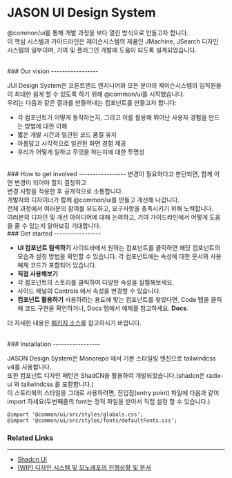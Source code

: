 
<Meta title="Docs Overview/Intro" />
<style>
  {`
    ol, ul, li {
      list-style: unset !important;
    }
  `}
</style>



# JASON UI Design System

@common/ui를 통해 개발 과정을 보다 열린 방식으로 만들고자 합니다.<br />
이 핵심 시스템과 가이드라인은 제이슨시스템의 제품인 JMachine, JSearch 디자인 시스템의 일부이며, 기여 및 플러그인 개발에 도움이 되도록 설계되었습니다.

<br />
### Our vision
-----------------

JUI Design System은 프론트엔드 엔지니어와 모든 분야의 제이슨시스템의 임직원들이 최대한 쉽게 할 수 있도록 하기 위해 @common/ui를 시작했습니다.<br />
우리는 다음과 같은 결과를 만들어내는 컴포넌트를 만들고자 합니다:

- 각 컴포넌트가 어떻게 동작하는지, 그리고 이를 활용해 뛰어난 사용자 경험을 만드는 방법에 대한 이해
- 짧은 개발 시간과 일관된 코드 품질 유지
- 아름답고 시각적으로 일관된 화면 경험 제공
- 우리가 어떻게 일하고 무엇을 하는지에 대한 투명성

<br />
### How to get involved
-----------------
변경이 필요하다고 판단되면, 함께 어떤 변경이 되어야 할지 결정하고<br />
변경 사항을 적용한 후 공개적으로 소통합니다.<br />
개발자와 디자이너가 함께 @common/ui를 만들고 개선해 나갑니다.<br />
전체 과정에서 여러분의 참여를 유도하고, 요구사항을 충족시키기 위해 노력합니다.<br />
여러분의 디자인 및 개선 아이디어에 대해 논의하고, 기여 가이드라인에서 어떻게 도움을 줄 수 있는지 알아보길 기대합니다.

<br />
### Get started
-----------------

- **UI 컴포넌트 탐색하기** 사이드바에서 원하는 컴포넌트를 클릭하면 해당 컴포넌트의 모습과 설정 방법을 확인할 수 있습니다. 각 컴포넌트에는 속성에 대한 문서와 사용 예제 코드가 포함되어 있습니다.
- **직접 사용해보기**
- 각 컴포넌트의 스토리를 클릭하여 다양한 속성을 실험해보세요.
- 사이드 패널의 Controls 에서 속성을 변경할 수 있습니다.
- **컴포넌트 활용하기** 사용하려는 용도에 맞는 컴포넌트를 찾았다면, Code 탭을 클릭해 코드 구현을 확인하거나, Docs 탭에서 예제를 참고하세요. **Docs**.

더 자세한 내용은 [패키지 소스](http://10.0.0.8:7990/projects/JMACT/repos/jui-frontend)를 참고하시기 바랍니다.

<br />
### Installation
-----------------

JASON Design System은 Monorepo 에서 기본 스타일링 엔진으로 tailwindcss v4를 사용합니다.<br />
또한 컴포넌트 디자인 패턴은 ShadCN을 활용하여 개발되었습니다.(shadcn은 radix-ui 와 tailwindcss 를 포함합니다.)<br />
이 스토리북의 스타일을 그대로 사용하려면, 진입점(entry point) 파일에 다음과 같이 import 하세요(두번째줄의 font는 정적 파일을 받아서 직접 설정 할 수 있습니다.)
```
@import '@common/ui/src/styles/globals.css';
@import '@common/ui/src/styles/fonts/defaultFonts.css';
```

### Related Links
-----------------
- [Shadcn UI](https://ui.shadcn.com/)
- [(WIP) 디자인 시스템 및 모노레포의 진행상황 및 문서](https://jasonsystem.atlassian.net/wiki/spaces/bWAtrrt5Do0T/pages/489783328/New+Version)
